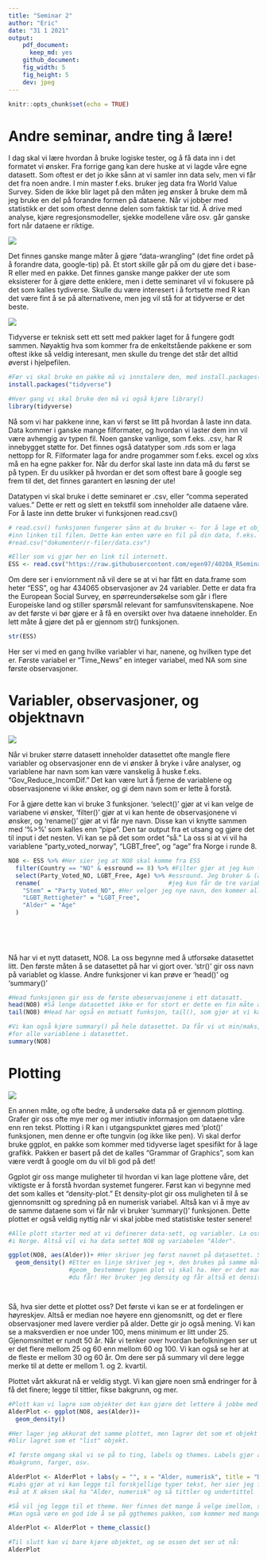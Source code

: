 ```yaml
---
title: "Seminar 2"
author: "Eric"
date: "31 1 2021"
output: 
    pdf_document: 
      keep_md: yes
    github_document:
    fig_width: 5
    fig_height: 5
    dev: jpeg
---
```


```r
knitr::opts_chunk$set(echo = TRUE)
```

# Andre seminar, andre ting å lære!

I dag skal vi lære hvordan å bruke logiske tester, og å få data inn i det formatet vi ønsker. Fra forrige gang kan dere huske at vi lagde våre egne datasett. Som oftest er det jo ikke sånn at vi samler inn data selv, men vi får det fra noen andre. I min master f.eks. bruker jeg data fra World Value Survey. Siden de ikke blir laget på den måten jeg ønsker å bruke dem må jeg bruke en del på forandre formen på dataene. Når vi jobber med statistikk er det som oftest denne delen som faktisk tar tid. Å drive med analyse, kjøre regresjonsmodeller, sjekke modellene våre osv. går ganske fort når dataene er riktige. 

![](Bilder/prepdata.jpg)

Det finnes ganske mange måter å gjøre "data-wrangling" (det fine ordet på å forandre data, google-tip) på. Et stort skille går på om du gjøre det i base-R eller med en pakke. Det finnes ganske mange pakker der ute som eksisterer for å gjøre dette enklere, men i dette seminaret vil vi fokusere på det som kalles tydiverse. Skulle du være interesert i å fortsette med R kan det være fint å se på alternativene, men jeg vil stå for at tidyverse er det beste. 

![](Bilder/tydiverse.jpg)


Tidyverse er teknisk sett ett sett med pakker laget for å fungere godt sammen. Nøyaktig hva som kommer fra de enkeltstående pakkene er som oftest ikke så veldig interesant, men skulle du trenge det står det alltid øverst i hjelpefilen. 

```r
#Før vi skal bruke en pakke må vi innstalere den, med install.packages() funksjonen
install.packages("tidyverse")
```
```r
#Hver gang vi skal bruke den må vi også kjøre library()
library(tidyverse)
```


Nå som vi har pakkene inne, kan vi først se litt på hvordan å laste inn data. Data kommer i ganske mange filformater, og hvordan vi laster dem inn vil være avhengig av typen fil. Noen ganske vanlige, som f.eks. .csv, har R innebygget støtte for. Det finnes også datatyper som .rds som er laga nettopp for R. Filformater laga for andre progammer som f.eks. excel og xlxs må en ha egne pakker for. Når du derfor skal laste inn data må du først se på typen. Er du usikker på hvordan er det som oftest bare å google seg frem til det, det finnes garantert en løsning der ute!

Datatypen vi skal bruke i dette seminaret er .csv, eller "comma seperated values." Dette er rett og slett en tekstfil som inneholder alle dataene våre. For å laste inn dette bruker vi funksjonen read.csv()

```r
# read.csv() funksjonen fungerer sånn at du bruker <- for å lage et objekt, og så i parantesen skriver
#inn linken til filen. Dette kan enten være en fil på din data, f.eks. 
#read.csv("dokumenter/r-filer/data.csv")

#Eller som vi gjør her en link til internett. 
ESS <- read.csv("https://raw.githubusercontent.com/egen97/4020A_RSeminar/master/ESS_Selected.csv")

```

Om dere ser i enviornment nå vil dere se at vi har fått en data.frame som heter "ESS", og har 434065 observasjoner av 24 variabler. Dette er data fra the European Social Survey, en spørreundersøkelse som går i flere Europeiske land og stiller spørsmål relevant for samfunsvitenskapene. Noe av det første vi bør gjøre er å få en oversikt over hva dataene inneholder. En lett måte å gjøre det på er gjennom str() funksjonen. 

```r
str(ESS)
```


Her ser vi med en gang hvilke variabler vi har, nanene, og hvilken type det er. Første variabel er "Time_News" en integer variabel, med NA som sine første observasjoner. 




# Variabler, observasjoner, og objektnavn

![](Bilder/varname.png)

Når vi bruker større datasett inneholder datasettet ofte mangle flere variabler og observasjoner enn de vi ønsker å bryke i våre analyser, og variablene har navn som kan være vanskelig å huske f.eks. "Gov_Reduce_IncomDif." Det kan være lurt å fjerne de variablene og observasjonene vi ikke ønsker, og gi dem navn som er lette å forstå. 

For å gjøre dette kan vi bruke 3 funksjoner. 'select()' gjør at vi kan velge de variabene vi ønsker, 'filter()' gjør at vi kan hente de observasjonene vi ønsker, og 'rename()' gjør at vi får nye navn. Disse kan vi knytte sammen med '%>%' som kalles enn "pipe". Den tar output fra et utsang og gjøre det til input i det nesten. Vi kan se på det som ordet "så." La oss si at vi vil ha variablene "party_voted_norway", "LGBT_free", og "age" fra Norge i runde 8. 

```r
NO8 <- ESS %>% #Her sier jeg at NO8 skal komme fra ESS
  filter(Country == "NO" & essround == 8) %>% #Filter gjør at jeg kun får de observasjonene som har "NO" på country og 8 på
  select(Party_Voted_NO, LGBT_Free, Age) %>% #essround. Jeg bruker & (and) for å få at begge må være TRUE. Select() gjør at jeg
  rename(                                    #jeg kun får de tre variablene jeg velger ut.
    "Stem" = "Party_Voted_NO", #Her velger jeg nye navn, den kommer alltid sånn at formen er "Nytt navn" = "Gammelt navn"
    "LGBT_Rettigheter" = "LGBT_Free",
    "Alder" = "Age"
  )                                            
                                      
                                        
  
  
```



Nå har vi et nytt datasett, NO8. La oss begynne med å utforsøke datasettet litt. Den første måten å se datasettet på har vi gjort over. 'str()' gir oss navn på variablet og klasse. Andre funksjoner vi kan prøve er 'head()' og 'summary()'

```r
#Head funksjonen gir oss de første obeservasjonene i ett datasatt. 
head(NO8) #Så lenge datasettet ikke er for stort er dette en fin måte å utforske datasettet på. 
tail(NO8) #Head har også en motsatt funksjon, tail(), som gjør at vi kan se bunn av datasettet. 

#Vi kan også kjøre summary() på hele datasettet. Da får vi ut min/maks, kvartiler, og gjenomsnitt/median
#for alle variablene i datasettet. 
summary(NO8)

```

# Plotting

![](Bilder/ggplot.jpg)

En annen måte, og ofte bedre, å undersøke data på er gjennom plotting. Grafer gir oss ofte mye mer og mer intiutiv informasjon om dataene våre enn ren tekst. Plotting i R kan i utgangspunktet gjøres med 'plot()' funksjonen, men denne er ofte tungvin (og ikke like pen). Vi skal derfor bruke ggplot, en pakke som kommer med tidyverse laget spesifikt for å lage grafikk. Pakken er basert på det de kalles "Grammar of Graphics", som kan være verdt å google om du vil bli god på det! 

Ggplot gir oss mange muligheter til hvordan vi kan lage plottene våre, det viktigste er å forstå hvordan systemet fungerer. Først kan vi begynne med det som kalles et "density-plot." Et density-plot gir oss muligheten til å se gjennomsnitt og spredning på en numerisk variabel. Altså kan vi å mye av de samme dataene som vi får når vi bruker 'summary()' funksjonen. Dette plottet er også veldig nyttig når vi skal jobbe med statistiske tester senere!

```r
#Alle plott starter med at vi definerer data-sett, og variabler. La oss se på distribusjonen av alder
#i Norge. Altså vil vi ha data settet NO8 og variabelen "Alder".

ggplot(NO8, aes(Alder))+ #Her skriver jeg først navnet på datasettet. Så bruker jeg funksjonen aes() (aesthetic) for variabelen
  geom_density() #Etter en linje skriver jeg +, den brukes på samme måte som %>% for at neste linje skal følge forrige
                 #geom_ bestemmer typen plot vi skal ha. Her er det mange å velge mellom, så lurt å bla igjennom og se hva
                 #du får! Her bruker jeg density og får altså et density plott. 




```

Så, hva sier dette et plottet oss? Det første vi kan se er at fordelingen er høyreskjev. Altså er median noe høyere enn gjenomsnitt, og det er flere observasjoner med lavere verdier på alder. Dette gir jo også mening. Vi kan se a maksverdien er noe under 100, mens minimum er litt under 25. Gjenomsnittet er rundt 50 år. Når vi tenker over hvordan befolkningen ser ut er det flere mellom 25 og 60 enn mellom 60 og 100. Vi kan også se her at de fleste er mellom 30 og 60 år. Om dere ser på summary vil dere legge merke til at dette er mellom 1. og 2. kvartil. 


Plottet vårt akkurat nå er veldig stygt. Vi kan gjøre noen små endringer for å få det finere; legge til tittler, fikse bakgrunn, og mer. 
```r
#Plott kan vi lagre som objekter det kan gjøre det lettere å jobbe med videre 
AlderPlot <- ggplot(NO8, aes(Alder))+
  geom_density() 

#Her lager jeg akkurat det samme plottet, men lagrer det som et objekt med navn "AlderPlot". I enviornment vil dere se at dette
#blir lagret som et "list" objekt. 

#I første omgang skal vi se på to ting, labels og themes. Labels gjør at vi kan legge til tekst, og themes gir et tema til 
#bakgrunn, farger, osv. 

AlderPlot <- AlderPlot + labs(y = "", x = "Alder, numerisk", title = "DensityPlot for Alder", subtitle = "ESS Norge, runde 8")
#Labs gjør at vi kan legge til forskjellige typer tekst, her sier jeg først at y-aksen ikke skal ha noen (ved å sette "" tomt),
#så at X aksen skal ha "Alder, numerisk" og så tittler og undertittel 

#Så vil jeg legge til et theme. Her finnes det mange å velge imellom, så det er verdt å sjekke ut hvem dere liker best!
#Kan også være en god ide å se på ggthemes pakken, som kommer med mange fler og også mer muligheter til å tilpasse selv. 

AlderPlot <- AlderPlot + theme_classic()

#Til slutt kan vi bare kjøre objektet, og se ossen det ser ut nå:
AlderPlot
```

